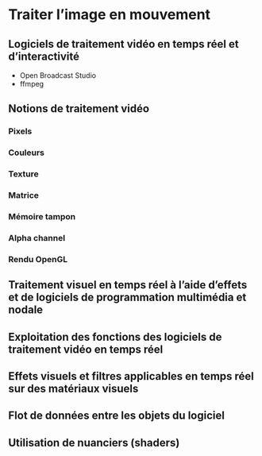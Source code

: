 # Traiter l'image en mouvement{#traiter}

## Logiciels de traitement vidéo en temps réel et d’interactivité {#traiter_logiciels}
* Open Broadcast Studio
* ffmpeg

## Notions de traitement vidéo 
### Pixels
### Couleurs 
### Texture 
### Matrice 
### Mémoire tampon 
### Alpha channel 
### Rendu OpenGL

## Traitement visuel en temps réel à l’aide d’effets et de logiciels de programmation multimédia et nodale 
## Exploitation des fonctions des logiciels de traitement vidéo en temps réel 

## Effets visuels et filtres applicables en temps réel sur des matériaux visuels  
## Flot de données entre les objets du logiciel 
## Utilisation de nuanciers (shaders) 